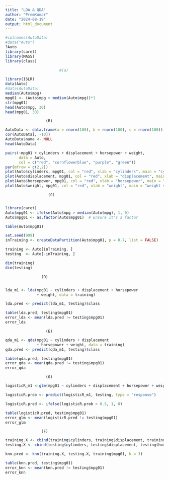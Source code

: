 ---
title: "LDA & QDA"
author: "PremKumar"
date: "2024-08-19"
output: html_document
---
```{r}
#colnames(AutoData)
#data("Auto")
?Auto
library(caret)
library(MASS)
library(class)
```



```{r}
                        #(a)

library(ISLR)
data(Auto)
#data(AutoData)
median(Auto$mpg)
mpg01 <- (Auto$mpg > median(Auto$mpg))*1
str(mpg01)
head(Auto$mpg, 30)
head(mpg01, 30)
```  



                      (B)
```{r}

AutoData <- data.frame(a = rnorm(100), b = rnorm(100), c = rnorm(100))
cor(AutoData[, -10])
AutoData$name <- NULL
head(AutoData)

pairs(~mpg01 + cylinders + displacement + horsepower + weight, 
      data = Auto, 
      col = c("red", "cornflowerblue", "purple", "green"))
par(mfrow = c(2,2))
plot(Auto$cylinders, mpg01, col = "red", xlab = "cylinders", main = "cylinders vs. mpg01")
plot(Auto$displacement, mpg01, col = "red", xlab = "displacement", main = "displacement vs. mpg01")
plot(Auto$horsepower, mpg01, col = "red", xlab = "horsepower", main = "horsepower vs. mpg01")
plot(Auto$weight, mpg01, col = "red", xlab = "weight", main = "weight vs. mpg01")


```
                 
                 
                 
                 
                       (C)
                       
```{r}
library(caret)
Auto$mpg01 <- ifelse(Auto$mpg > median(Auto$mpg), 1, 0)
Auto$mpg01 <- as.factor(Auto$mpg01)  # Ensure it's a factor

table(Auto$mpg01)

set.seed(999)
inTraining <- createDataPartition(Auto$mpg01, p = 0.7, list = FALSE)

training <- Auto[inTraining, ]
testing  <- Auto[-inTraining, ]

dim(training)
dim(testing)
```




                    (D)
                    
```{r}
lda_m1 <- lda(mpg01 ~ cylinders + displacement + horsepower
              + weight, data = training)

lda.pred <- predict(lda_m1, testing)$class

table(lda.pred, testing$mpg01)
error_lda <- mean(lda.pred != testing$mpg01)
error_lda
```
                    
                    
                    
                    
                    
                      (E)
```{r}
qda_m1 <- qda(mpg01 ~ cylinders + displacement
              + horsepower + weight, data = training)
qda.pred <- predict(qda_m1, testing)$class

table(qda.pred, testing$mpg01)
error_qda <- mean(qda.pred != testing$mpg01)
error_qda
```
                     
                     
                     
                     
                      (G)
```{r}
logisticR_m1 <-glm(mpg01 ~ cylinders + displacement + horsepower + weight, data = training, family = binomial)

logisticR.prob <- predict(logisticR_m1, testing, type = "response")

logisticR.pred <- ifelse(logisticR.prob > 0.5, 1, 0)

table(logisticR.pred, testing$mpg01)
error_glm <- mean(logisticR.pred != testing$mpg01)
error_glm
```
                  
                  
                  
                  
                    (F)       
```{r}
training.X <- cbind(training$cylinders, training$displacement, training$horsepower, training$weight)
testing.X <- cbind(testing$cylinders, testing$displacement, testing$horsepower, testing$weight)

knn.pred <- knn(training.X, testing.X, training$mpg01, k = 3)

table(knn.pred, testing$mpg01)
error_knn <- mean(knn.pred != testing$mpg01)
error_knn
```
                    
                    
                       


